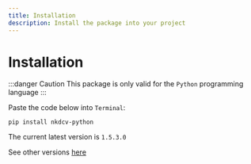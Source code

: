 ```yaml
---
title: Installation
description: Install the package into your project
---
```


# Installation

:::danger Caution
This package is only valid for the `Python` programming language
:::

Paste the code below into `Terminal`:

    pip install nkdcv-python

The current latest version is `1.5.3.0`

See other versions [here](/changelog)
